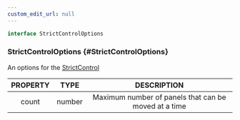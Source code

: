 ```yaml
---
custom_edit_url: null
---
```


```ts
interface StrictControlOptions
```

### StrictControlOptions {#StrictControlOptions}

<div className="bulma-tags">

</div>

An options for the [StrictControl](StrictControl)

|PROPERTY|TYPE|DESCRIPTION|
|:---:|:---:|:---:|
|count|number|Maximum number of panels that can be moved at a time|


